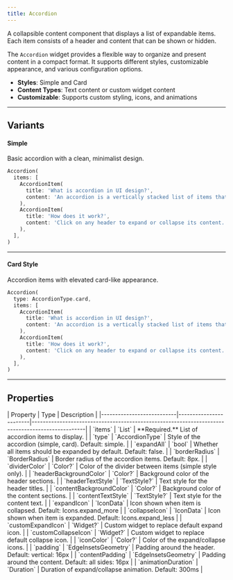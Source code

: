 ```yaml
---
title: Accordion
---
```



A collapsible content component that displays a list of expandable items. Each item consists of a header and content that can be shown or hidden.

The `Accordion` widget provides a flexible way to organize and present content in a compact format. It supports different styles, customizable appearance, and various configuration options.

- **Styles**: Simple and Card
- **Content Types**: Text content or custom widget content
- **Customizable**: Supports custom styling, icons, and animations

---

## Variants

#### Simple
Basic accordion with a clean, minimalist design.

<Preview src="accordion?style=simple" minHeight="300px">

```dart
Accordion(
  items: [
    AccordionItem(
      title: 'What is accordion in UI design?',
      content: 'An accordion is a vertically stacked list of items that can be expanded or collapsed to reveal more information.',
    ),
    AccordionItem(
      title: 'How does it work?',
      content: 'Click on any header to expand or collapse its content.',
    ),
  ],
)
```

</Preview>

---

#### Card Style
Accordion items with elevated card-like appearance.

<Preview src="accordion?style=card" minHeight="300px">

```dart
Accordion(
  type: AccordionType.card,
  items: [
    AccordionItem(
      title: 'What is accordion in UI design?',
      content: 'An accordion is a vertically stacked list of items that can be expanded or collapsed to reveal more information.',
    ),
    AccordionItem(
      title: 'How does it work?',
      content: 'Click on any header to expand or collapse its content.',
    ),
  ],
)
```

</Preview>

---

## Properties

<div class="docs-table">
| Property                  | Type                   | Description                                                                                     |
|---------------------------|------------------------|-------------------------------------------------------------------------------------------------|
| `items`                   | `List<AccordionItem>`  | **Required.** List of accordion items to display.                                               |
| `type`                    | `AccordionType`        | Style of the accordion (simple, card). Default: simple.                                         |
| `expandAll`               | `bool`                 | Whether all items should be expanded by default. Default: false.                                |
| `borderRadius`            | `BorderRadius`         | Border radius of the accordion items. Default: 8px.                                             |
| `dividerColor`            | `Color?`               | Color of the divider between items (simple style only).                                         |
| `headerBackgroundColor`   | `Color?`               | Background color of the header sections.                                                        |
| `headerTextStyle`         | `TextStyle?`           | Text style for the header titles.                                                               |
| `contentBackgroundColor`  | `Color?`               | Background color of the content sections.                                                       |
| `contentTextStyle`        | `TextStyle?`           | Text style for the content text.                                                                |
| `expandIcon`              | `IconData`             | Icon shown when item is collapsed. Default: Icons.expand_more                                   |
| `collapseIcon`            | `IconData`             | Icon shown when item is expanded. Default: Icons.expand_less                                    |
| `customExpandIcon`        | `Widget?`              | Custom widget to replace default expand icon.                                                   |
| `customCollapseIcon`      | `Widget?`              | Custom widget to replace default collapse icon.                                                 |
| `iconColor`               | `Color?`               | Color of the expand/collapse icons.                                                             |
| `padding`                 | `EdgeInsetsGeometry`   | Padding around the header. Default: vertical: 16px                                              |
| `contentPadding`          | `EdgeInsetsGeometry`   | Padding around the content. Default: all sides: 16px                                            |
| `animationDuration`       | `Duration`             | Duration of expand/collapse animation. Default: 300ms                                           |
</div>
